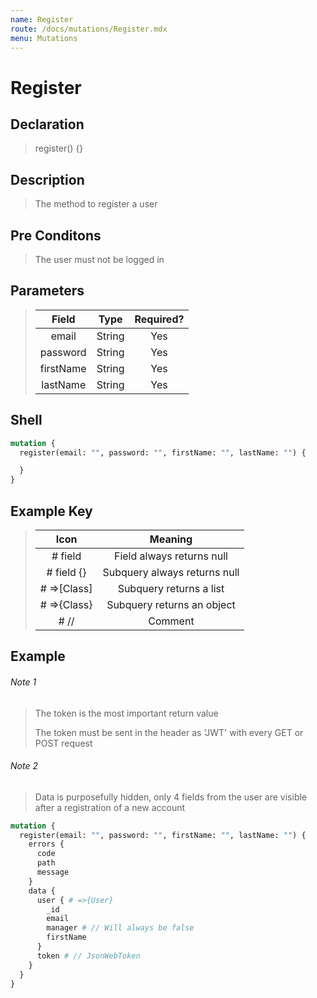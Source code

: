 ```yaml
---
name: Register
route: /docs/mutations/Register.mdx
menu: Mutations
---
```


# Register

## Declaration

> register() {}

## Description

> The method to register a user

## Pre Conditons

> The user must not be logged in

## Parameters

> | Field | Type  | Required? |
> |:-:|:-:|:-:|
> | email | String | Yes |
> | password | String | Yes |
> | firstName | String | Yes |
> | lastName | String | Yes |

## Shell 

```graphql
mutation {
  register(email: "", password: "", firstName: "", lastName: "") {

  }
}
```

## Example Key

> | Icon | Meaning  |
> |:-:|:-:|
> | # field  | Field always returns null |
> | # field {}  | Subquery always returns null |
> | # =>[Class]  | Subquery returns a list  |
> | # =>{Class}  | Subquery returns an object  |
> | # //  | Comment  |

## Example

###### Note 1

> The token is the most important return value
> 
> The token must be sent in the header as 'JWT' with every GET or POST request

###### Note 2

> Data is purposefully hidden, only 4 fields from the user are visible after a registration of a new account

```graphql
mutation {
  register(email: "", password: "", firstName: "", lastName: "") {
    errors {
      code
      path
      message
    }
    data {
      user { # =>{User}
        _id
        email	
        manager # // Will always be false
        firstName
      }
      token # // JsonWebToken
    }
  }
}
```